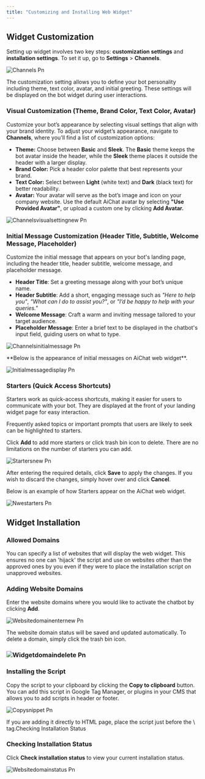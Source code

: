 ```yaml
---
title: "Customizing and Installing Web Widget"
---
```


## Widget Customization

Setting up widget involves two key steps: **customization settings** and **installation settings**. To set it up, go to **Settings** \> **Channels**.

![Channels Pn](/images/channels.png)

The customization setting allows you to define your bot personality including theme, text color, avatar, and initial greeting. These settings will be displayed on the bot widget during user interactions.

### Visual Customization (Theme, Brand Color, Text Color, Avatar)

Customize your bot’s appearance by selecting visual settings that align with your brand identity. To adjust your widget’s appearance, navigate to **Channels**, where you'll find a list of customization options:

- **Theme:** Choose between **Basic** and **Sleek**. The **Basic** theme keeps the bot avatar inside the header, while the **Sleek** theme places it outside the header with a larger display.
- **Brand Color:** Pick a header color palette that best represents your brand.
- **Text Color:** Select between **Light** (white text) and **Dark** (black text) for better readability.
- **Avatar:** Your avatar will serve as the bot’s image and icon on your company website. Use the default AiChat avatar by selecting **"Use Provided Avatar"**, or upload a custom one by clicking **Add Avatar.**

![Channelsvisualsettingnew Pn](/images/channelsvisualsettingnew.png)

### Initial Message Customization (Header Title, Subtitle, Welcome Message, Placeholder)

Customize the initial message that appears on your bot's landing page, including the header title, header subtitle, welcome message, and placeholder message.

- **Header Title**: Set a greeting message along with your bot’s unique name.
- **Header Subtitle**: Add a short, engaging message such as _"Here to help you"_, _"What can I do to assist you?"_, or _"I’d be happy to help with your queries."_
- **Welcome Message**: Craft a warm and inviting message tailored to your target audience.
- **Placeholder Message**: Enter a brief text to be displayed in the chatbot's input field, guiding users on what to type.

![Channelsinitialmessage Pn](/images/channelsinitialmessage.png)

<Note>
  **Below is the appearance of initial messages on AiChat web widget**.
</Note>

![Initialmessagedisplay Pn](/images/initialmessagedisplay.png)

### Starters (Quick Access Shortcuts)

Starters work as quick-access shortcuts, making it easier for users to communicate with your bot.  They are displayed at the front of your landing widget page for easy interaction.

<Tip>
  Frequently asked topics or important prompts that users are likely to seek can be highlighted to starters.
</Tip>

Click **Add**  to add more starters or click trash bin icon to delete. There are no limitations on the number of starters you can add.

![Startersnew Pn](/images/startersnew.png)

After entering the required details, click **Save** to apply the changes. If you wish to discard the changes, simply hover over and click **Cancel**.

<Note>
  Below is an example of how Starters appear on the AiChat web widget.
</Note>

![Nwestarters Pn](/images/nwestarters.png)

## Widget Installation

### Allowed Domains

You can specify a list of websites that will display the web widget. This ensures no one can 'hijack' the script and use on websites other than the approved ones by you even if they were to place the installation script on unapproved websites.

### Adding Website Domains

Enter the website domains where you would like to activate the chatbot by clicking **Add**.

![Websitedomainenternew Pn](/images/websitedomainenternew.png)

The website domain status will be saved and updated automatically. To delete a domain, simply click the trash bin icon.

### ![Widgetdomaindelete Pn](/images/widgetdomaindelete.png)

### Installing the Script

Copy the script to your clipboard by clicking the **Copy to clipboard** button. You can add this script in Google Tag Manager, or plugins in your CMS that allows you to add scripts in header or footer.

![Copysnippet Pn](/images/copysnippet.png)

<Info>
  If you are adding it directly to HTML page, place the script just before the \</body\> tag.Checking Installation Status
</Info>

### Checking Installation Status

Click **Check installation status** to view your current installation status.

![Websitedomainstatus Pn](/images/websitedomainstatus.png)